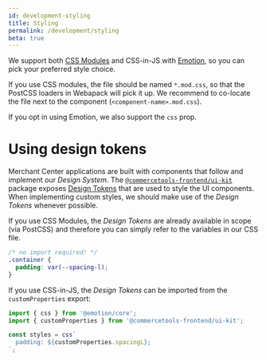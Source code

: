 ```yaml
---
id: development-styling
title: Styling
permalink: /development/styling
beta: true
---
```


We support both [CSS Modules](https://github.com/css-modules/css-modules) and CSS-in-JS with [Emotion](https://emotion.sh/), so you can pick your preferred style choice.

If you use CSS modules, the file should be named `*.mod.css`, so that the PostCSS loaders in Webapack will pick it up. We recommend to co-locate the file next to the component (`<component-name>.mod.css`).

If you opt in using Emotion, we also support the `css` prop.

# Using design tokens

Merchant Center applications are built with components that follow and implement our _Design System_. The [`@commercetools-frontend/ui-kit`](https://www.npmjs.com/package/@commercetools-frontend/ui-kit) package exposes [Design Tokens](https://uikit.commercetools.com/?path=/story/basics-tokens--all-tokens) that are used to style the UI components.
When implementing custom styles, we should make use of the _Design Tokens_ whenever possible.

If you use CSS Modules, the _Design Tokens_ are already available in scope (via PostCSS) and therefore you can simply refer to the variables in our CSS file.

```css
/* no import required! */
.container {
  padding: var(--spacing-l);
}
```

If you use CSS-in-JS, the _Design Tokens_ can be imported from the `customProperties` export:

```js
import { css } from '@emotion/core';
import { customProperties } from '@commercetools-frontend/ui-kit';

const styles = css`
  padding: ${customProperties.spacingL};
`;
```
